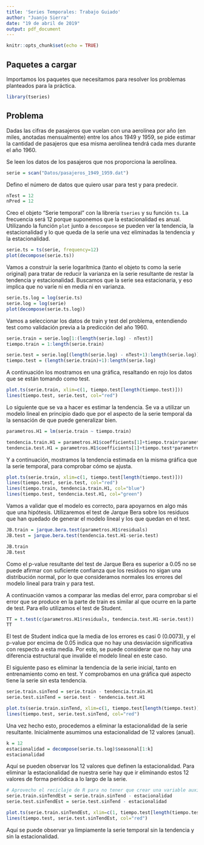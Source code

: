 ```yaml
---
title: 'Series Temporales: Trabajo Guiado'
author: "Juanjo Sierra"
date: "19 de abril de 2019"
output: pdf_document
---
```


```r
knitr::opts_chunk$set(echo = TRUE)
```

## Paquetes a cargar

Importamos los paquetes que necesitamos para resolver los problemas planteados para la práctica.

```r
library(tseries)
```


## Problema

Dadas las cifras de pasajeros que vuelan con una aerolínea por año (en miles, anotadas mensualmente) entre los años 1949 y 1959, se pide estimar la cantidad de pasajeros que esa misma aerolínea tendrá cada mes durante el año 1960.

Se leen los datos de los pasajeros que nos proporciona la aerolínea.

```r
serie = scan("Datos/pasajeros_1949_1959.dat")
```

Defino el número de datos que quiero usar para test y para predecir.

```r
nTest = 12
nPred = 12
```

Creo el objeto "Serie temporal" con la librería `tseries` y su función `ts`. La frecuencia será 12 porque suponemos que la estacionalidad es anual. Utilizando la función `plot` junto a `descompose` se pueden ver la tendencia, la estacionalidad y lo que queda de la serie una vez eliminadas la tendencia y la estacionalidad.

```r
serie.ts = ts(serie, frequency=12)
plot(decompose(serie.ts))
```

Vamos a construir la serie logarítmica (tanto el objeto ts como la serie original) para tratar de reducir la varianza en la serie resultante de restar la tendencia y estacionalidad. Buscamos que la serie sea estacionaria, y eso implica que no varíe ni en media ni en varianza.

```r
serie.ts.log = log(serie.ts)
serie.log = log(serie)
plot(decompose(serie.ts.log))
```

Vamos a seleccionar los datos de train y test del problema, entendiendo test como validación previa a la predicción del año 1960.

```r
serie.train = serie.log[1:(length(serie.log) - nTest)]
tiempo.train = 1:length(serie.train)

serie.test = serie.log[(length(serie.log) - nTest+1):length(serie.log)]
tiempo.test = (length(serie.train)+1):length(serie.log)
```

A continuación los mostramos en una gráfica, resaltando en rojo los datos que se están tomando como test.

```r
plot.ts(serie.train, xlim=c(1, tiempo.test[length(tiempo.test)]))
lines(tiempo.test, serie.test, col="red")
```

Lo siguiente que se va a hacer es estimar la tendencia. Se va a utilizar un modelo lineal en principio dado que por el aspecto de la serie temporal da la sensación de que puede generalizar bien.

```r
parametros.H1 = lm(serie.train ~ tiempo.train)

tendencia.train.H1 = parametros.H1$coefficients[1]+tiempo.train*parametros.H1$coefficients[2]
tendencia.test.H1 = parametros.H1$coefficients[1]+tiempo.test*parametros.H1$coefficients[2]
```

Y a continuación, mostramos la tendencia estimada en la misma gráfica que la serie temporal, para comprobar cómo se ajusta.

```r
plot.ts(serie.train, xlim=c(1, tiempo.test[length(tiempo.test)]))
lines(tiempo.test, serie.test, col="red")
lines(tiempo.train, tendencia.train.H1, col="blue")
lines(tiempo.test, tendencia.test.H1, col="green")
```

Vamos a validar que el modelo es correcto, para apoyarnos en algo más que una hipótesis. Utilizaremos el test de Jarque Bera sobre los residuos que han quedado de generar el modelo lineal y los que quedan en el test.

```r
JB.train = jarque.bera.test(parametros.H1$residuals)
JB.test = jarque.bera.test(tendencia.test.H1-serie.test)

JB.train
JB.test
```

Como el p-value resultante del test de Jarque Bera es superior a 0.05 no se puede afirmar con suficiente confianza que los residuos no sigan una distribución normal, por lo que consideramos normales los errores del modelo lineal para train y para test.

A continuación vamos a comparar las medias del error, para comprobar si el error que se produce en la parte de train es similar al que ocurre en la parte de test. Para ello utilizamos el test de Student.

```r
TT = t.test(c(parametros.H1$residuals, tendencia.test.H1-serie.test))
TT
```

El test de Student indica que la media de los errores es casi 0 (0.0073), y el p-value por encima de 0.05 indica que no hay una desviación significativa con respecto a esta media. Por esto, se puede considerar que no hay una diferencia estructural que invalide el modelo lineal en este caso.

El siguiente paso es eliminar la tendencia de la serie inicial, tanto en entrenamiento como en test. Y comprobamos en una gráfica qué aspecto tiene la serie sin esta tendencia.

```r
serie.train.sinTend = serie.train - tendencia.train.H1
serie.test.sinTend = serie.test - tendencia.test.H1

plot.ts(serie.train.sinTend, xlim=c(1, tiempo.test[length(tiempo.test)]))
lines(tiempo.test, serie.test.sinTend, col="red")
```

Una vez hecho esto, procedemos a eliminar la estacionalidad de la serie resultante. Inicialmente asumimos una estacionalidad de 12 valores (anual).

```r
k = 12
estacionalidad = decompose(serie.ts.log)$seasonal[1:k]
estacionalidad
```

Aquí se pueden observar los 12 valores que definen la estacionalidad. Para eliminar la estacionalidad de nuestra serie hay que ir eliminando estos 12 valores de forma periódica a lo largo de la serie.

```r
# Aprovecho el reciclaje de R para no tener que crear una variable auxiliar
serie.train.sinTendEst = serie.train.sinTend - estacionalidad
serie.test.sinTendEst = serie.test.sinTend - estacionalidad

plot.ts(serie.train.sinTendEst, xlim=c(1, tiempo.test[length(tiempo.test)]))
lines(tiempo.test, serie.test.sinTendEst, col="red")
```

Aquí se puede observar ya limpiamente la serie temporal sin la tendencia y sin la estacionalidad.


